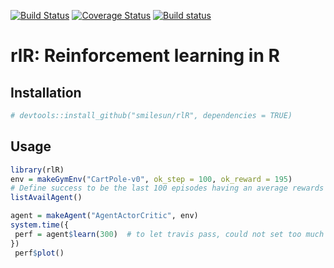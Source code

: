 [![Build Status](https://travis-ci.com/smilesun/rlR.svg?branch=master)](https://travis-ci.com/smilesun/rlR)
[![Coverage Status](https://coveralls.io/repos/github/smilesun/rlR/badge.svg?branch=master)](https://coveralls.io/github/smilesun/rlR?branch=master)
[![Build status](https://ci.appveyor.com/api/projects/status/d0oyb358bh3e8r7r?svg=true)](https://ci.appveyor.com/project/smilesun/rlr)




# rlR: Reinforcement learning in R

## Installation
```r
# devtools::install_github("smilesun/rlR", dependencies = TRUE)
```

## Usage
```r
library(rlR)
env = makeGymEnv("CartPole-v0", ok_step = 100, ok_reward = 195)
# Define success to be the last 100 episodes having an average rewards of 195
listAvailAgent()
```


```r
agent = makeAgent("AgentActorCritic", env)
system.time({
 perf = agent$learn(300)  # to let travis pass, could not set too much iteration
})
 perf$plot()
```
